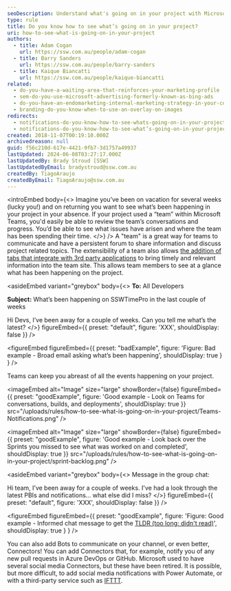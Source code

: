 ```yaml
---
seoDescription: Understand what's going on in your project with Microsoft Teams notifications!
type: rule
title: Do you know how to see what’s going on in your project?
uri: how-to-see-what-is-going-on-in-your-project
authors:
  - title: Adam Cogan
    url: https://ssw.com.au/people/adam-cogan
  - title: Barry Sanders
    url: https://ssw.com.au/people/barry-sanders
  - title: Kaique Biancatti
    url: https://ssw.com.au/people/kaique-biancatti
related:
  - do-you-have-a-waiting-area-that-reinforces-your-marketing-profile
  - sem-do-you-use-microsoft-advertising-formerly-known-as-bing-ads
  - do-you-have-an-endomarketing-internal-marketing-strategy-in-your-company
  - branding-do-you-know-when-to-use-an-overlay-on-images
redirects:
  - notifications-do-you-know-how-to-see-whats-going-on-in-your-project
  - notifications-do-you-know-how-to-see-what’s-going-on-in-your-project
created: 2018-11-07T00:19:10.000Z
archivedreason: null
guid: f56c210d-617e-4421-9fb7-3d1757a49937
lastUpdated: 2024-06-08T03:27:17.000Z
lastUpdatedBy: Brady Stroud [SSW]
lastUpdatedByEmail: bradystroud@ssw.com.au
createdBy: TiagoAraujo
createdByEmail: TiagoAraujo@ssw.com.au
---
```


<introEmbed
  body={<>
Imagine you’ve been on vacation for several weeks (lucky you!) and on returning you want to see what’s been happening in your project in your absence. If your project used a “team” within Microsoft Teams, you'd easily be able to review the team’s conversations and progress. You’d be able to see what issues have arisen and where the team has been spending their time.
  </>}
/>
A "team" is a great way for teams to communicate and have a persistent forum to share information and discuss project related topics. The extensibility of a team also allows [the addition of tabs that integrate with 3rd party applications](/add-the-right-tabs-when-creating-a-new-teams-conversation) to bring timely and relevant information into the team site. This allows team members to see at a glance what has been happening on the project.

<asideEmbed
  variant="greybox"
  body={<>
    **To:** All Developers

**Subject:** What’s been happening on SSWTimePro in the last couple of weeks

Hi Devs,
I’ve been away for a couple of weeks. Can you tell me what’s the latest?
  </>}
  figureEmbed={{
    preset: "default",
    figure: 'XXX',
    shouldDisplay: false
  }}
/>

<figureEmbed figureEmbed={{
  preset: "badExample",
  figure: 'Figure: Bad example - Broad email asking what’s been happening',
  shouldDisplay: true
} } />


Teams can keep you abreast of all the events happening on your project.

<imageEmbed
  alt="Image"
  size="large"
  showBorder={false}
  figureEmbed={{
    preset: "goodExample",
    figure: 'Good example - Look on Teams for conversations, builds, and deployments',
    shouldDisplay: true
  }}
  src="/uploads/rules/how-to-see-what-is-going-on-in-your-project/Teams-Notifications.png"
/>

<imageEmbed
  alt="Image"
  size="large"
  showBorder={false}
  figureEmbed={{
    preset: "goodExample",
    figure: 'Good example - Look back over the Sprints you missed to see what was worked on and completed',
    shouldDisplay: true
  }}
  src="/uploads/rules/how-to-see-what-is-going-on-in-your-project/sprint-backlog.png"
/>

<asideEmbed
  variant="greybox"
  body={<>
    Message in the group chat:

Hi team,
I’ve been away for a couple of weeks. I've had a look through the latest PBIs and notifications... what else did I miss?
  </>}
  figureEmbed={{
    preset: "default",
    figure: 'XXX',
    shouldDisplay: false
  }}
/>

<figureEmbed figureEmbed={{
  preset: "goodExample",
  figure: 'Figure: Good example - Informed chat message to get the [TLDR (too long; didn\'t read)](https://www.dictionary.com/browse/tl-dr)',
  shouldDisplay: true
} } />


You can also add Bots to communicate on your channel, or even better, Connectors! You can add Connectors that, for example, notify you of any new pull requests in Azure DevOps or GitHub. Microsoft used to have several social media Connectors, but these have been retired. It is possible, but more difficult, to add social media notifications with Power Automate, or with a third-party service such as [IFTTT](https://ifttt.com).

